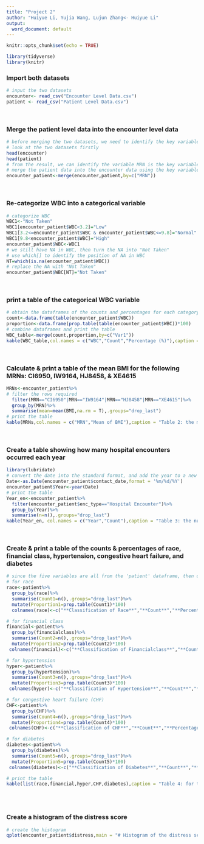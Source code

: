 ```yaml
---
title: "Project 2"
author: "Huiyue Li, Yujia Wang, Lujun Zhang<- Huiyue Li"
output:
  word_document: default
---
```


```r
knitr::opts_chunk$set(echo = TRUE)
```


```r
library(tidyverse)
library(knitr)
```

### Import both datasets
```r
# input the two datasets
encounter<- read_csv("Encounter Level Data.csv")
patient <- read_csv("Patient Level Data.csv")
```
<br>

### Merge the patient level data into the encounter level data
```r
# before merging the two datasets, we need to identify the key variable unique in these two tibbles
# look at the two datasets firstly
head(encounter)
head(patient)
# from the result, we can identify the variable MRN is the key variable
# merge the patient data into the encounter data using the key variable
encounter_patient<-merge(encounter,patient,by=c("MRN"))
```
<br>

### Re-categorize WBC into a categorical variable
```r
# categorize WBC
WBC1<-"Not Taken"
WBC1[encounter_patient$WBC<3.2]="Low"
WBC1[3.2<=encounter_patient$WBC & encounter_patient$WBC<=9.8]="Normal"
WBC1[9.8<encounter_patient$WBC]="High"
encounter_patient$WBC<-WBC1
# we still have NA in WBC, then turn the NA into "Not Taken"
# use which[] to identify the position of NA in WBC
NT=which(is.na(encounter_patient$WBC))
# replace the NA with "Not Taken"
encounter_patient$WBC[NT]="Not Taken"
```
<br>

### print a table of the categorical WBC variable
```r
# obtain the dataframes of the counts and percentages for each category
count<-data.frame(table(encounter_patient$WBC))
proportion<-data.frame(prop.table(table(encounter_patient$WBC))*100)
# combine dataframes and print the table
WBC_table<-merge(count,proportion,by=c("Var1"))
kable(WBC_table,col.names = c("WBC","Count","Percentage (%)"),caption = "Table1: for categorical WBC variable",digits = 3,align = "c")
```
<br>
 
### Calculate & print a table of the mean BMI for the following MRNs: CI6950, IW9164, HJ8458, & XE4615
```r
MRNs<-encounter_patient%>%
# filter the rows required
  filter(MRN=="CI6950"|MRN=="IW9164"|MRN=="HJ8458"|MRN=="XE4615")%>% 
  group_by(MRN)%>%
  summarise(mean=mean(BMI,na.rm = T),.groups="drop_last")
# print the table
kable(MRNs,col.names = c("MRN","Mean of BMI"),caption = "Table 2: the mean of BMI for the MRN",digits = 3,align = "c")
```
<br>

### Create a table showing how many hospital encounters occurred each year
```r
library(lubridate)
# convert the date into the standard format, and add the year to a new column of the dataframe
Date<-as.Date(encounter_patient$contact_date,format = '%m/%d/%Y')
encounter_patient$Year<-year(Date)
# print the table
Year_en<-encounter_patient%>%
  filter(encounter_patient$enc_type=="Hospital Encounter")%>%
  group_by(Year)%>%
  summarise(n=n(),.groups="drop_last")
kable(Year_en, col.names = c("Year","Count"),caption = "Table 3: the number of hospital encounters each year",align = "c")

```
<br>

### Create & print a table of the counts & percentages of race, financial class, hypertension, congestive heart failure, and diabetes
```r
# since the five variables are all from the 'patient' dataframe, then use the 'patient' dataframe to print table (to avoid the replicate rows)
# for race
race<-patient%>%
  group_by(race)%>%
  summarise(Count1=n(),.groups="drop_last")%>%
  mutate(Proportion1=prop.table(Count1)*100)
  colnames(race)<-c("**Classification of Race**","**Count**","**Percentage (%)**")

# for financial class
financial<-patient%>%
  group_by(financialclass)%>%
  summarise(Count2=n(),.groups="drop_last")%>%
  mutate(Proportion2=prop.table(Count2)*100)
 colnames(financial)<-c("**Classification of Financialclass**","**Count**","**Percentage (%)**")

# for hypertension
hyper<-patient%>%
  group_by(hypertension)%>%
  summarise(Count3=n(),.groups="drop_last")%>%
  mutate(Proportion3=prop.table(Count3)*100)
 colnames(hyper)<-c("**Classification of Hypertension**","**Count**","**Percentage (%)**")

# for congestive heart failure (CHF)
CHF<-patient%>%
  group_by(CHF)%>%
  summarise(Count4=n(),.groups="drop_last")%>%
  mutate(Proportion4=prop.table(Count4)*100)
 colnames(CHF)<-c("**Classification of CHF**","**Count**","**Percentage (%)**")

# for diabetes
diabetes<-patient%>%
  group_by(diabetes)%>%
  summarise(Count5=n(),.groups="drop_last")%>%
  mutate(Proportion5=prop.table(Count5)*100)
 colnames(diabetes)<-c("**Classification of Diabetes**","**Count**","**Percentage (%)**")

# print the table 
kable(list(race,financial,hyper,CHF,diabetes),caption = "Table 4: for the following five variables",align = "c",digits = 3)
  
```
<br>

### Create a histogram of the distress score
```r
# create the histogram
qplot(encounter_patient$distress,main = "# Histogram of the distress score",geom = "histogram",binwidth=0.5,fill=I("rosybrown1"),col=I("cornsilk"),xlab = "distress score",ylab = "frequency")
```


